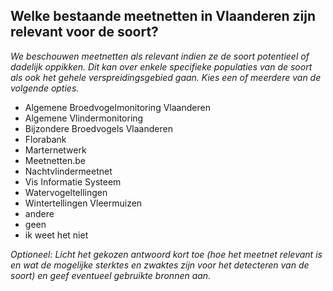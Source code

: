 

## Welke bestaande meetnetten in Vlaanderen zijn relevant voor de soort?

*We beschouwen meetnetten als relevant indien ze de soort potentieel of dadelijk oppikken. Dit kan over enkele specifieke populaties van de soort als ook het gehele verspreidingsgebied gaan. Kies een of meerdere van de volgende opties.*

- Algemene Broedvogelmonitoring Vlaanderen
- Algemene Vlindermonitoring
- Bijzondere Broedvogels Vlaanderen
- Florabank
- Marternetwerk
- Meetnetten.be
- Nachtvlindermeetnet
- Vis Informatie Systeem
- Watervogeltellingen
- Wintertellingen Vleermuizen
- andere
- geen
- ik weet het niet

*Optioneel: Licht het gekozen antwoord kort toe (hoe het meetnet relevant is en wat de mogelijke sterktes en zwaktes zijn voor het detecteren van de soort) en geef eventueel gebruikte bronnen aan.*

&nbsp;


